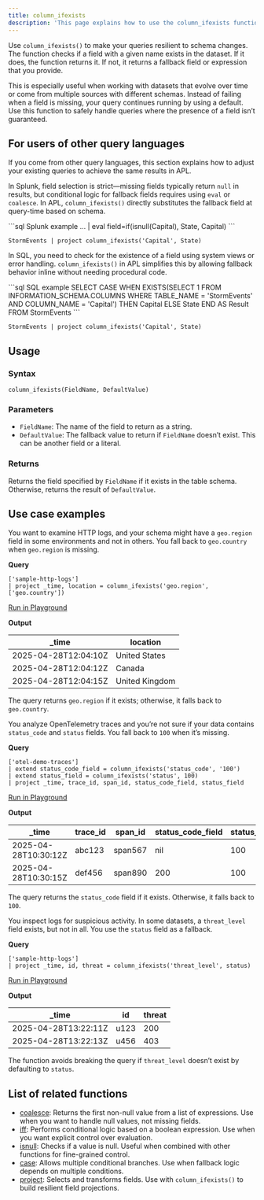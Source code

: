 ```yaml
---
title: column_ifexists
description: 'This page explains how to use the column_ifexists function in APL.'
---
```


Use `column_ifexists()` to make your queries resilient to schema changes. The function checks if a field with a given name exists in the dataset. If it does, the function returns it. If not, it returns a fallback field or expression that you provide.

This is especially useful when working with datasets that evolve over time or come from multiple sources with different schemas. Instead of failing when a field is missing, your query continues running by using a default. Use this function to safely handle queries where the presence of a field isn’t guaranteed.

## For users of other query languages

If you come from other query languages, this section explains how to adjust your existing queries to achieve the same results in APL.

<AccordionGroup>
<Accordion title="Splunk SPL users">

In Splunk, field selection is strict—missing fields typically return `null` in results, but conditional logic for fallback fields requires using `eval` or `coalesce`. In APL, `column_ifexists()` directly substitutes the fallback field at query-time based on schema.

<CodeGroup>
```sql Splunk example
... | eval field=if(isnull(Capital), State, Capital)
```

```kusto APL equivalent
StormEvents | project column_ifexists('Capital', State)
```
</CodeGroup>

</Accordion>
<Accordion title="ANSI SQL users">

In SQL, you need to check for the existence of a field using system views or error handling. `column_ifexists()` in APL simplifies this by allowing fallback behavior inline without needing procedural code.

<CodeGroup>
```sql SQL example
SELECT CASE 
  WHEN EXISTS(SELECT 1 FROM INFORMATION_SCHEMA.COLUMNS 
              WHERE TABLE_NAME = 'StormEvents' AND COLUMN_NAME = 'Capital') 
  THEN Capital ELSE State END AS Result
FROM StormEvents
```

```kusto APL equivalent
StormEvents | project column_ifexists('Capital', State)
```
</CodeGroup>

</Accordion>
</AccordionGroup>

## Usage

### Syntax

```kusto
column_ifexists(FieldName, DefaultValue)
```

### Parameters

- `FieldName`: The name of the field to return as a string.
- `DefaultValue`: The fallback value to return if `FieldName` doesn’t exist. This can be another field or a literal.

### Returns

Returns the field specified by `FieldName` if it exists in the table schema. Otherwise, returns the result of `DefaultValue`.

## Use case examples

<Tabs>
<Tab title="Log analysis">

You want to examine HTTP logs, and your schema might have a `geo.region` field in some environments and not in others. You fall back to `geo.country` when `geo.region` is missing.

**Query**

```kusto
['sample-http-logs']
| project _time, location = column_ifexists('geo.region', ['geo.country'])
```

[Run in Playground](https://play.axiom.co/axiom-play-qf1k/query?initForm=%7B%22apl%22%3A%22%5B'sample-http-logs'%5D%20%7C%20project%20_time%2C%20location%20%3D%20column_ifexists('geo.region'%2C%20%5B'geo.country'%5D)%22%7D)

**Output**

| _time                | location       |
|----------------------|----------------|
| 2025-04-28T12:04:10Z | United States  |
| 2025-04-28T12:04:12Z | Canada         |
| 2025-04-28T12:04:15Z | United Kingdom |

The query returns `geo.region` if it exists; otherwise, it falls back to `geo.country`.

</Tab>
<Tab title="OpenTelemetry traces">

You analyze OpenTelemetry traces and you’re not sure if your data contains `status_code` and `status` fields. You fall back to `100` when it’s missing.

**Query**

```kusto
['otel-demo-traces']
| extend status_code_field = column_ifexists('status_code', '100')
| extend status_field = column_ifexists('status', 100)
| project _time, trace_id, span_id, status_code_field, status_field
```

[Run in Playground](https://play.axiom.co/axiom-play-qf1k/query?initForm=%7B%22apl%22%3A%22%5B'otel-demo-traces'%5D%20%7C%20extend%20status_code_field%20%3D%20column_ifexists('status_code'%2C%20'100')%20%7C%20extend%20status_field%20%3D%20column_ifexists('status'%2C%20100)%20%7C%20project%20_time%2C%20trace_id%2C%20span_id%2C%20status_code_field%2C%20status_field%22%7D)

**Output**

| _time                | trace_id     | span_id     | status_code_field | status_field |
|---------------------|--------------|-------------|--------|---|
| 2025-04-28T10:30:12Z | abc123       | span567     | nil  | 100 |
| 2025-04-28T10:30:15Z | def456       | span890     | 200    | 100 |

The query returns the `status_code` field if it exists. Otherwise, it falls back to `100`.

</Tab>
<Tab title="Security logs">

You inspect logs for suspicious activity. In some datasets, a `threat_level` field exists, but not in all. You use the `status` field as a fallback.

**Query**

```kusto
['sample-http-logs']
| project _time, id, threat = column_ifexists('threat_level', status)
```

[Run in Playground](https://play.axiom.co/axiom-play-qf1k/query?initForm=%7B%22apl%22%3A%22%5B'sample-http-logs'%5D%20%7C%20project%20_time%2C%20id%2C%20threat%20%3D%20column_ifexists('threat_level'%2C%20status)%22%7D)

**Output**

| _time                | id     | threat |
|---------------------|--------|--------|
| 2025-04-28T13:22:11Z | u123   | 200    |
| 2025-04-28T13:22:13Z | u456   | 403    |

The function avoids breaking the query if `threat_level` doesn’t exist by defaulting to `status`.

</Tab>
</Tabs>

## List of related functions

- [coalesce](/apl/scalar-functions/string-functions#coalesce): Returns the first non-null value from a list of expressions. Use when you want to handle null values, not missing fields.
- [iff](/apl/scalar-functions/conditional-function#iff): Performs conditional logic based on a boolean expression. Use when you want explicit control over evaluation.
- [isnull](/apl/scalar-functions/string-functions#isnull): Checks if a value is null. Useful when combined with other functions for fine-grained control.
- [case](/apl/scalar-functions/conditional-function#case): Allows multiple conditional branches. Use when fallback logic depends on multiple conditions.
- [project](/apl/tabular-operators/project-operator): Selects and transforms fields. Use with `column_ifexists()` to build resilient field projections.